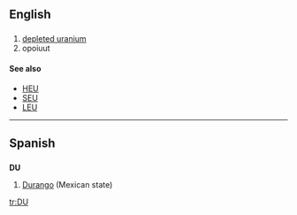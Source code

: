 {{also|du|Du}}
==English==

==={{initialism}}===
{{en-noun|-}}

# [[depleted uranium]]
#   opoiuut
====See also====
* [[HEU]]
* [[SEU]]
* [[LEU]]

----

==Spanish==

==={{abbreviation|Spanish}}===
'''DU'''

# [[Durango]] (Mexican state)

[[tr:DU]]